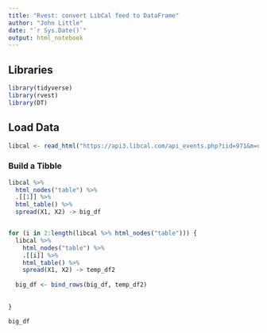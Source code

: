```yaml
---
title: "Rvest: convert LibCal feed to DataFrame"
author: "John Little"
date: "`r Sys.Date()`"
output: html_notebook
---
```


## Libraries
 
```r
library(tidyverse)
library(rvest)
library(DT)
```
  
## Load Data 

```r
libcal <- read_html("https://api3.libcal.com/api_events.php?iid=971&m=upc&cid=3819&c=&d=25858&l=50&target=_blank")
```

### Build a Tibble

```r
libcal %>% 
  html_nodes("table") %>% 
  .[[1]] %>% 
  html_table() %>% 
  spread(X1, X2) -> big_df


for (i in 2:length(libcal %>% html_nodes("table"))) {
  libcal %>% 
    html_nodes("table") %>% 
    .[[i]] %>% 
    html_table() %>% 
    spread(X1, X2) -> temp_df2
  
  big_df <- bind_rows(big_df, temp_df2)
  
  
}

big_df


```



